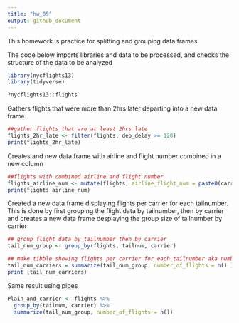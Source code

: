 ```yaml
---
title: "hw_05"
output: github_document
---
```


This homework is practice for splitting and grouping data frames


The code below imports libraries and data to be processed, and checks the structure of the data to be analyzed
```r
library(nycflights13)
library(tidyverse)

?nycflights13::flights

```

Gathers flights that were more than 2hrs later departing into a new data frame
```r
##gather flights that are at least 2hrs late
flights_2hr_late <- filter(flights, dep_delay >= 120)
print(flights_2hr_late)
```

Creates and new data frame with airline and flight number combined in a new column
```r
##flights with combined airline and flight number
flights_airline_num <- mutate(flights, airline_flight_num = paste0(carrier, flight))
print(flights_airline_num)
```

Created a new data frame displaying flights per carrier for each tailnumber. 
This is done by first grouping the flight data by tailnumber, then by carrier and creates a new data frame desplaying the group size of tailnumber by carrier
```r
## group flight data by tailnumber then by carrier
tail_num_group <- group_by(flights, tailnum, carrier)

## make tibble showing flights per carrier for each tailnumber aka number_of_flights
tail_num_carriers = summarize(tail_num_group, number_of_flights = n() )
print (tail_num_carriers)
```
Same result using pipes 
```r
Plain_and_carrier <- flights %>%
  group_by(tailnum, carrier) %>%
  summarize(tail_num_group, number_of_flights = n())
```